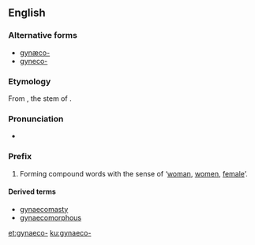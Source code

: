 ==English==

===Alternative forms===
* [[gynæco-]]
* [[gyneco-]]

===Etymology===
From {{etyl|grc|en}} {{term||γυναικ-|lang=grc}}, the stem of {{term|γυνή||woman, female|lang=grc}}.

===Pronunciation===
* {{IPA|/ˌɡaɪnɪkə/|/ˌdʒaɪnɪkə/|lang=en}}

===Prefix===
{{en-prefix}}

# Forming compound words with the sense of ‘[[woman]], [[women]], [[female]]’.

====Derived terms====
* [[gynaecomasty]]
* [[gynaecomorphous]]

[[et:gynaeco-]]
[[ku:gynaeco-]]